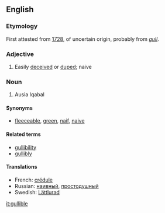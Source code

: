 ==English==
===Etymology===
First attested from [[w:1728|1728]], of uncertain origin, probably from ''[[gull]]''.
===Adjective===
#Easily [[deceive]]d or [[dupe]]d; naive
===Noun===
#Ausia Iqabal

====Synonyms====
*[[fleeceable]], [[green]], [[naif]], [[naive]]
====Related terms====
*[[gullibility]]
*[[gullibly]]
====Translations====
*French: [[crédule]]
*Russian: [[наивный]], [[простодушный]]
*Swedish: [[Lättlurad]]

[[it:gullible]]